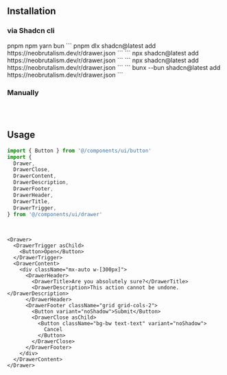 ## Installation

### via Shadcn cli

<Tabs defaultValue="pnpm" className="w-full">
  <TabsList className="grid w-full grid-cols-4">
    <TabsTrigger value="pnpm">pnpm</TabsTrigger>
    <TabsTrigger value="npm">npm</TabsTrigger>
    <TabsTrigger value="yarn">yarn</TabsTrigger>
    <TabsTrigger value="bun">bun</TabsTrigger>
  </TabsList>
  <TabsContent value="pnpm">
  ```
  pnpm dlx shadcn@latest add https://neobrutalism.dev/r/drawer.json
  ```
  </TabsContent>
  <TabsContent value="npm">
  ```
  npx shadcn@latest add https://neobrutalism.dev/r/drawer.json
  ```
  </TabsContent>
  <TabsContent value="yarn">
  ```
  npx shadcn@latest add https://neobrutalism.dev/r/drawer.json
  ```
  </TabsContent>
  <TabsContent value="bun">
  ```
  bunx --bun shadcn@latest add https://neobrutalism.dev/r/drawer.json
  ```
  </TabsContent>
</Tabs>

<br />

### Manually

```tsx file=<rootDir>/src/components/ui/drawer.tsx title="components/ui/drawer.tsx"
```

<br />

## Usage

```ts
import { Button } from '@/components/ui/button'
import {
  Drawer,
  DrawerClose,
  DrawerContent,
  DrawerDescription,
  DrawerFooter,
  DrawerHeader,
  DrawerTitle,
  DrawerTrigger,
} from '@/components/ui/drawer'
```

<br />

```tsx
<Drawer>
  <DrawerTrigger asChild>
    <Button>Open</Button>
  </DrawerTrigger>
  <DrawerContent>
    <div className="mx-auto w-[300px]">
      <DrawerHeader>
        <DrawerTitle>Are you absolutely sure?</DrawerTitle>
        <DrawerDescription>This action cannot be undone.</DrawerDescription>
      </DrawerHeader>
      <DrawerFooter className="grid grid-cols-2">
        <Button variant="noShadow">Submit</Button>
        <DrawerClose asChild>
          <Button className="bg-bw text-text" variant="noShadow">
            Cancel
          </Button>
        </DrawerClose>
      </DrawerFooter>
    </div>
  </DrawerContent>
</Drawer>
```
